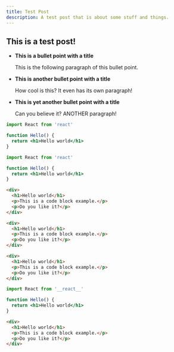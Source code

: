 ```yaml
---
title: Test Post
description: A test post that is about some stuff and things.
---
```


## This is a test post!

- **This is a bullet point with a title**

  This is the following paragraph of this bullet point.

- **This is another bullet point with a title**

  How cool is this? It even has its own paragraph!

- **This is yet another bullet point with a title**

  Can you believe it? ANOTHER paragraph!

```jsx
import React from 'react'

function Hello() {
  return <h1>Hello world</h1>
}
```

```jsx theme=pink
import React from 'react'

function Hello() {
  return <h1>Hello world</h1>
}
```

```html line=3
<div>
  <h1>Hello world</h1>
  <p>This is a code block example.</p>
  <p>Do you like it?</p>
</div>
```

```html line=2-4
<div>
  <h1>Hello world</h1>
  <p>This is a code block example.</p>
  <p>Do you like it?</p>
</div>
```

```html line=1,5
<div>
  <h1>Hello world</h1>
  <p>This is a code block example.</p>
  <p>Do you like it?</p>
</div>
```

```jsx
import React from '__react__'

function Hello() {
  return <h1>Hello world</h1>
}
```

```html showLineNumbers
<div>
  <h1>Hello world</h1>
  <p>This is a code block example.</p>
  <p>Do you like it?</p>
</div>
```
